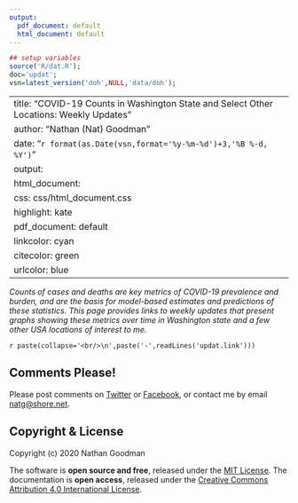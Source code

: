 ```yaml
---
output:
  pdf_document: default
  html_document: default
---
```

```r
## setup variables
source('R/dat.R');
doc='updat';
vsn=latest_version('doh',NULL,'data/doh');
```
---
title: "COVID-19 Counts in Washington State and Select Other Locations: Weekly Updates"
author: "Nathan (Nat) Goodman"
date: "`r format(as.Date(vsn,format='%y-%m-%d')+3,'%B %-d, %Y')`"
output:
  html_document:
    css: css/html_document.css
    highlight: kate
  pdf_document: default
linkcolor: cyan
citecolor: green
urlcolor: blue
---

*Counts of cases and deaths are key metrics of COVID-19 prevalence and burden, and are the basis for model-based estimates and predictions of these statistics. This page provides links to weekly updates that present graphs showing these metrics over time in Washington state and a few other USA locations of interest to me.*

`r paste(collapse='<br/>\n',paste('-',readLines('updat.link')))`<br/>

## Comments Please!

Please post comments on [Twitter](https://twitter.com/gnatgoodman) or [Facebook](https://www.facebook.com/nathan.goodman.3367), or contact me by email [natg@shore.net](mailto:natg@shore.net). 

## Copyright & License

Copyright (c) 2020 Nathan Goodman

The software is **open source and free**, released under the [MIT License](https://opensource.org/licenses/MIT). The documentation is **open access**, released under the [Creative Commons Attribution 4.0 International License](https://creativecommons.org/licenses/by/4.0).
